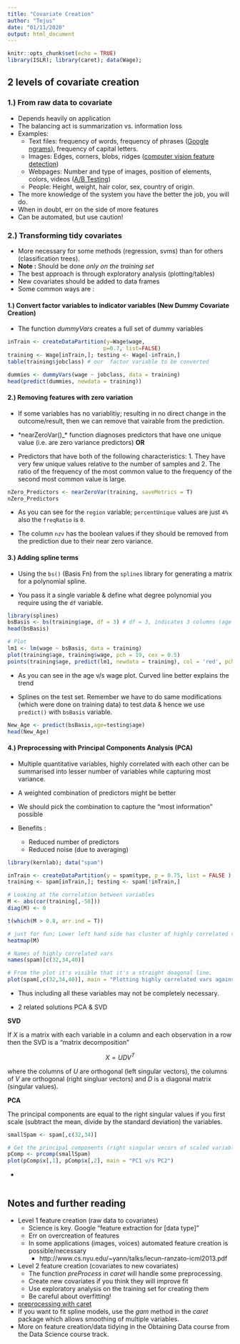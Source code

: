 ```yaml
---
title: "Covariate Creation"
author: "Tejus"
date: "01/11/2020"
output: html_document
---
```


```r
knitr::opts_chunk$set(echo = TRUE)
library(ISLR); library(caret); data(Wage);
```

## 2 levels of covariate creation

### 1.)  From raw data to covariate

* Depends heavily on application
* The balancing act is summarization vs. information loss
* Examples:
  * Text files: frequency of words, frequency of phrases ([Google ngrams](https://books.google.com/ngrams)), frequency of capital letters.
  * Images: Edges, corners, blobs, ridges ([computer vision feature detection](http://en.wikipedia.org/wiki/Feature_detection_(computer_vision)))
  * Webpages: Number and type of images, position of elements, colors, videos ([A/B Testing](http://en.wikipedia.org/wiki/A/B_testing))
  * People: Height, weight, hair color, sex, country of origin. 
* The more knowledge of the system you have the better the job, you will do. 
* When in doubt, err on the side of more features
* Can be automated, but use caution!


### 2.) Transforming tidy covariates

* More necessary for some methods (regression, svms) than for others (classification trees).
* **Note :** Should be done _only on the training set_
* The best approach is through exploratory analysis (plotting/tables)
* New covariates should be added to data frames
* Some common ways are :

#### 1.) Convert factor variables to indicator variables (New Dummy Covariate Creation)

* The function *dummyVars* creates a full set of dummy variables

```r

inTrain <- createDataPartition(y=Wage$wage,
                              p=0.7, list=FALSE)
training <- Wage[inTrain,]; testing <- Wage[-inTrain,]
table(training$jobclass) # our  factor variable to be converted

dummies <- dummyVars(wage ~ jobclass, data = training)
head(predict(dummies, newdata = training))

```

#### 2.) Removing features with zero variation

* If some variables has no variablitiy; resulting in no direct change in the outcome/result,
then we can remove that vairable from the prediction.

* *nearZeroVar()_* function diagnoses predictors that have one unique value (i.e. are zero variance predictors) **OR**

* Predictors that have both of the following characteristics: 
        1. They have very few unique values relative to the number of samples and 
        2. The ratio of the frequency of the most common value to the frequency of the second most common value is large.


```r
nZero_Predictors <- nearZeroVar(training, saveMetrics = T)
nZero_Predictors

```

* As you can see for the `region` variable; `percentUnique` values are just `4%` also the `freqRatio` is `0`.

* The column `nzv` has the boolean values if they should be removed from the prediction due to their near zero variance.

#### 3.) Adding spline terms

* Using the `bs()` (Basis Fn) from the `splines` library for generating a matrix for a polynomial spline.

* You pass it a single variable & define what degree polynomial you require using the `df` variable.

```r
library(splines)
bsBasis <- bs(training$age, df = 3) # df = 3, indicates 3 columns (age + age^2 + age^3)
head(bsBasis)

# Plot
lm1 <- lm(wage ~ bsBasis, data = training)
plot(training$age, training$wage, pch = 19, cex = 0.5)
points(training$age, predict(lm1, newdata = training), col = 'red', pch = 19, cex = 0.5)

```

* As you can see in the age v/s wage plot. Curved line better explains the trend

* Splines on the test set. Remember we have to do same modifications (which were done on training data) to test data & hence we use `predict()` with `bsBasis` variable.


```r

New_Age <- predict(bsBasis,age=testing$age)
head(New_Age)

```

#### 4.) Preprocessing with Principal Components Analysis (PCA)

* Multiple quantitative variables, highly correlated with each other can be summarised into lesser number of variables while capturing most variance.

* A weighted combination of predictors might be better
* We should pick the combination to capture the "most information" possible
* Benefits : 
  * Reduced number of predictors
  * Reduced noise (due to averaging)

```r
library(kernlab); data("spam")

inTrain <- createDataPartition(y = spam$type, p = 0.75, list = FALSE )
training <- spam[inTrain,]; testing <- spam[!inTrain,]

# Looking at the correlation between variables
M <- abs(cor(training[,-58]))
diag(M) <- 0 

t(which(M > 0.8, arr.ind = T))

# just for fun; Lower left hand side has cluster of highly correlated vars
heatmap(M)

# Names of highly correlated vars
names(spam)[c(32,34,40)]

# From the plot it's visible that it's a straight doagonal line.
plot(spam[,c(32,34,40)], main = "Plotting highly correlated vars against each other")

```

* Thus including all these variables may not be completely necessary.  

* 2 related solutions PCA & SVD

__SVD__

If $X$ is a matrix with each variable in a column and each observation in a row then the SVD is a "matrix decomposition"

$$ X = UDV^T$$

where the columns of $U$ are orthogonal (left singular vectors), the columns of $V$ are orthogonal (right singluar vectors) and $D$ is a diagonal matrix (singular values). 

__PCA__

The principal components are equal to the right singular values if you first scale (subtract the mean, divide by the standard deviation) the variables.

```r

smallSpam <- spam[,c(32,34)]

# Get the principal components (right singular vecors of scaled variables)
pComp <- prcomp(smallSpam)
plot(pComp$x[,1], pComp$x[,2], main = "PC1 v/s PC2")

```

* 

```PCA_Cont



```
## Notes and further reading

* Level 1 feature creation (raw data to covariates)
  * Science is key. Google "feature extraction for [data type]"
  * Err on overcreation of features
  * In some applications (images, voices) automated feature creation is possible/necessary
    * http://www.cs.nyu.edu/~yann/talks/lecun-ranzato-icml2013.pdf
* Level 2 feature creation (covariates to new covariates)
  * The function _preProcess_ in _caret_ will handle some preprocessing.
  * Create new covariates if you think they will improve fit
  * Use exploratory analysis on the training set for creating them
  * Be careful about overfitting!
* [preprocessing with caret](http://caret.r-forge.r-project.org/preprocess.html)
* If you want to fit spline models, use the _gam_ method in the _caret_ package which allows smoothing of multiple variables.
* More on feature creation/data tidying in the Obtaining Data course from the Data Science course track. 


